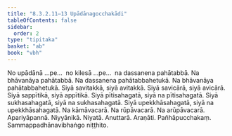 ```yaml
---
title: "8.3.2.11–13 Upādānagocchakādi"
tableOfContents: false
sidebar:
  order: 2
type: "tipitaka"
basket: "ab"
book: "vbh"
---
```



<DynamicBreadcrumb />

<Paragraph number="1457" book="vbh">
No upādānā …pe…  no kilesā …pe…  na dassanena pahātabbā. Na bhāvanāya pahātabbā. Na dassanena pahātabbahetukā. Na bhāvanāya pahātabbahetukā. Siyā savitakkā, siyā avitakkā. Siyā savicārā, siyā avicārā. Siyā sappītikā, siyā appītikā. Siyā pītisahagatā, siyā na pītisahagatā. Siyā sukhasahagatā, siyā na sukhasahagatā. Siyā upekkhāsahagatā, siyā na upekkhāsahagatā. Na kāmāvacarā. Na rūpāvacarā. Na arūpāvacarā. Apariyāpannā. Niyyānikā. Niyatā. Anuttarā. Araṇāti.

</Paragraph>

<Paragraph number="1458" type="center" book="vbh">
Pañhāpucchakaṃ.



</Paragraph>

<Paragraph number="1459" type="center" book="vbh">
Sammappadhānavibhaṅgo niṭṭhito.
</Paragraph>